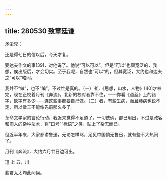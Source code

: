 ```yaml
---
---
---
```

title: 280530 致章廷谦
---




矛尘兄：

还是得七日的信以后，今天才复。

要达夫作文的事[39]，对他说了。他说“可以可以”。但是“可以”也颇宽泛的，我想，俟出版后，才会切实。至于我呢，自然也“可以”的，但其宽泛，大约也和达夫之“可以”略同。

我并不“做”，也不“编”。不过忙是真的。（一）者，《思想，山水，人物》[40]才校完，现在正校着月刊《奔流》，北新的校对者靠不住，——你看《语丝》上的错字，缺字有多少——连这些事都要自己做。（二）者，有些生病，而且肺病也说不定，所以做工不能像先前那么多了。

革命文学家的言论行动，我近来觉得不足道了。一切伎俩，都已用出，不过是政客和商人的杂种法术，将“口号”“标语”之类，贴上了杂志而已。

但近半年来，大家都讲鲁迅，无论怎样骂，足见中国倘无鲁迅，就有些不大热闹了。

月刊《奔流》，大约六月廿日边可出。

迅 上 五，卅

斐君太太均此问候。